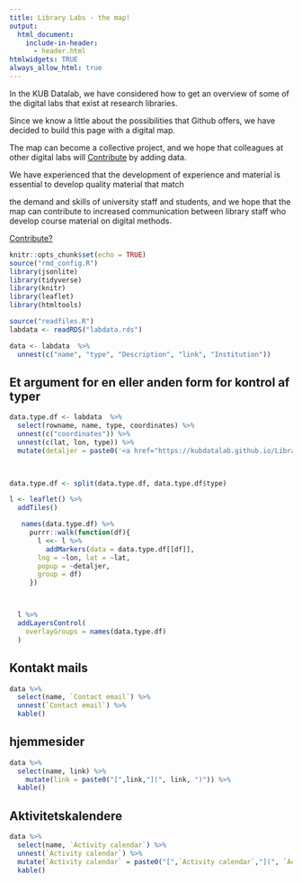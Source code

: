 ```yaml
---
title: Library Labs - the map!
output: 
  html_document: 
    include-in-header:
      - header.html
htmlwidgets: TRUE
always_allow_html: true
---
```


In the KUB Datalab, we have considered how to get an overview of some of the digital labs that exist at research libraries.
 
Since we know a little about the possibilities that Github offers, we have decided to build this page with a digital map.

The map can become a collective project, and we hope that colleagues at other digital labs will [Contribute](contribute.html) by adding data.

We have experienced that the development of experience and material is essential to develop quality material that match

the demand and skills of university staff and students, and we hope that the map can contribute to increased communication between library 
staff who develop course material on digital methods.

[Contribute?](contribute.html)


```r
knitr::opts_chunk$set(echo = TRUE)
source("rmd_config.R")
library(jsonlite)
library(tidyverse)
library(knitr)
library(leaflet)
library(htmltools)
```




```r
source("readfiles.R")
labdata <- readRDS("labdata.rds")
```

```r
data <- labdata  %>% 
  unnest(c("name", "type", "Description", "link", "Institution"))
```

## Et argument for en eller anden form for kontrol af typer



```r
data.type.df <- labdata  %>% 
  select(rowname, name, type, coordinates) %>% 
  unnest(c("coordinates")) %>% 
  unnest(c(lat, lon, type)) %>% 
  mutate(detaljer = paste0('<a href="https://kubdatalab.github.io/Library-labs/listing.html#', rowname, '">', name, '</a>' ))
  


data.type.df <- split(data.type.df, data.type.df$type)

l <- leaflet() %>% 
  addTiles()

   names(data.type.df) %>% 
     purrr::walk(function(df){
       l <<- l %>% 
         addMarkers(data = data.type.df[[df]],
       lng = ~lon, lat = ~lat,
       popup = ~detaljer,
       group = df)
     })



  l %>% 
  addLayersControl(
    overlayGroups = names(data.type.df)
  )
```


## Kontakt mails

```r
data %>% 
  select(name, `Contact email`) %>% 
  unnest(`Contact email`) %>% 
  kable()

```
## hjemmesider

```r
data %>% 
  select(name, link) %>% 
    mutate(link = paste0("[",link,"](", link, ")")) %>% 
  kable()
```

## Aktivitetskalendere

```r
data %>% 
  select(name, `Activity calendar`) %>% 
  unnest(`Activity calendar`) %>% 
  mutate(`Activity calendar` = paste0("[",`Activity calendar`,"](", `Activity calendar`, ")")) %>% 
  kable()
```
